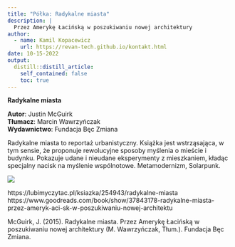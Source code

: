 ```yaml
---
title: "Półka: Radykalne miasta"
description: |
  Przez Amerykę Łacińską w poszukiwaniu nowej architektury
author:
  - name: Kamil Kopacewicz
    url: https://revan-tech.github.io/kontakt.html
date: 10-15-2022
output:
  distill::distill_article:
    self_contained: false
    toc: true
---
```

**Radykalne miasta**<br>

**Autor**: Justin McGuirk <br>
**Tłumacz**: Marcin Wawrzyńczak<br>
**Wydawnictwo**: Fundacja Bęc Zmiana<br>

Radykalne miasta to reportaż urbanistyczny. Książka jest wstrząsająca, w tym sensie, że proponuje rewolucyjne sposoby myślenia o mieście i budynku. Pokazuje udane i nieudane eksperymenty z mieszkaniem, kładąc specjalny nacisk na myślenie wspólnotowe.
Metamodernizm, Solarpunk.<br>

  <img src="7.png">

https://lubimyczytac.pl/ksiazka/254943/radykalne-miasta<br>
https://www.goodreads.com/book/show/37843178-radykalne-miasta-przez-ameryk-aci-sk-w-poszukiwaniu-nowej-architektu <br>

McGuirk, J. (2015). Radykalne miasta. Przez Amerykę Łacińską w poszukiwaniu nowej architektury (M. Wawrzyńczak, Tłum.). Fundacja Bęc Zmiana.
